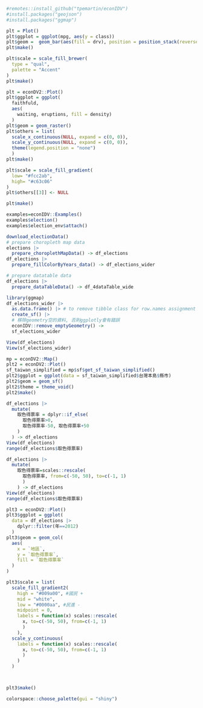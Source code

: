 ```r
#remotes::install_github("tpemartin/econIDV")
#install.packages("geojson")
#install.packages("ggmap")
```

```r
plt = Plot()
plt$ggplot = ggplot(mpg, aes(y = class))
plt$geom =  geom_bar(aes(fill = drv), position = position_stack(reverse = TRUE)) 
plt$make()
```

```r
plt$scale = scale_fill_brewer(
  type = "qual",
  palette = "Accent"
)
plt$make()
```

```r
plt = econDV2::Plot()
plt$ggplot = ggplot(
  faithfuld,
  aes(
    waiting, eruptions, fill = density)
  ) 
plt$geom = geom_raster() 
plt$others = list(
  scale_x_continuous(NULL, expand = c(0, 0)),
  scale_y_continuous(NULL, expand = c(0, 0)), 
  theme(legend.position = "none")
  )
plt$make()
```

```r
plt$scale = scale_fill_gradient(
  low= "#fcc2ab",
  high= "#c63c06"
)
plt$others[[3]] <- NULL

plt$make()
```

```r
examples=econIDV::Examples()
examples$election()
examples$election_env$attach()
```

```r
download_electionData()
# prepare choropleth map data
elections |>
  prepare_choroplethMapData() -> df_elections
df_elections |>
  prepare_fillColorByYears_data() -> df_elections_wider

# prepare datatable data
df_elections |>
  prepare_dataTableData() -> df_4dataTable_wide

library(ggmap)
df_elections_wider |>
  as.data.frame() |> # to remove tibble class for row.names assignment
  create_sf() |>
  # 移除geometry空的資料, 否則ggplotly會有錯誤
  econIDV::remove_emptyGeometry() ->
  sf_elections_wider

View(df_elections)
View(sf_elections_wider)
```

```r
mp = econDV2::Map()
plt2 = econDV2::Plot()
sf_taiwan_simplified = mp$sf$get_sf_taiwan_simplified()
plt2$ggplot = ggplot(data = sf_taiwan_simplified$台灣本島$縣市)
plt2$geom = geom_sf()
plt2$theme = theme_void()
plt2$make()
```


```r
df_elections |> 
  mutate(
    取色得票率 = dplyr::if_else(
      取色得票率>0,
      取色得票率-50, 取色得票率+50
    )
  ) -> df_elections
View(df_elections)
range(df_elections$取色得票率)

df_elections |> 
  mutate(
    取色得票率=scales::rescale(
      取色得票率, from=c(-50, 50), to=c(-1, 1)
      )
    ) -> df_elections
View(df_elections)
range(df_elections$取色得票率)
```

```r
plt3 = econDV2::Plot()
plt3$ggplot = ggplot(
  data = df_elections |>
    dplyr::filter(年==2012)
  )
plt3$geom = geom_col(
  aes(
    x = `地區`,
    y = `取色得票率`,
    fill = `取色得票率`
  )
)

plt3$scale = list(
  scale_fill_gradient2(
    high = "#009a00", #國民 +
    mid = "white",
    low = "#0000aa", #民進 -
    midpoint = 0,
    labels = function(x) scales::rescale(
      x, to=c(-50, 50), from=c(-1, 1)
      )
    ),
  scale_y_continuous(
    labels = function(x) scales::rescale(
      x, to=c(-50, 50), from=c(-1, 1)
      )
    )
  )



plt3$make()
```

```r
colorspace::choose_palette(gui = "shiny")
```

